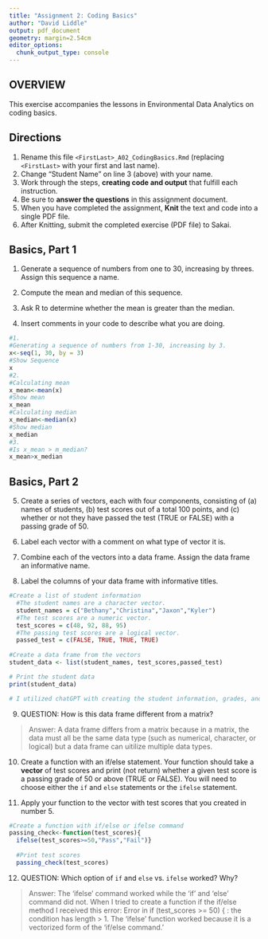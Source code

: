 ```yaml
---
title: "Assignment 2: Coding Basics"
author: "David Liddle"
output: pdf_document
geometry: margin=2.54cm
editor_options: 
  chunk_output_type: console
---
```


## OVERVIEW

This exercise accompanies the lessons in Environmental Data Analytics on coding basics.

## Directions

1.  Rename this file `<FirstLast>_A02_CodingBasics.Rmd` (replacing `<FirstLast>` with your first and last name).
2.  Change "Student Name" on line 3 (above) with your name.
3.  Work through the steps, **creating code and output** that fulfill each instruction.
4.  Be sure to **answer the questions** in this assignment document.
5.  When you have completed the assignment, **Knit** the text and code into a single PDF file.
6.  After Knitting, submit the completed exercise (PDF file) to Sakai.

## Basics, Part 1

1.  Generate a sequence of numbers from one to 30, increasing by threes. Assign this sequence a name.

2.  Compute the mean and median of this sequence.

3.  Ask R to determine whether the mean is greater than the median.

4.  Insert comments in your code to describe what you are doing.

```r
#1. 
#Generating a sequence of numbers from 1-30, increasing by 3.
x<-seq(1, 30, by = 3)
#Show Sequence
x
#2.
#Calculating mean
x_mean<-mean(x)
#Show mean
x_mean
#Calculating median
x_median<-median(x)
#Show median
x_median
#3. 
#Is x_mean > m_median?
x_mean>x_median
```

## Basics, Part 2

5.  Create a series of vectors, each with four components, consisting of (a) names of students, (b) test scores out of a total 100 points, and (c) whether or not they have passed the test (TRUE or FALSE) with a passing grade of 50.

6.  Label each vector with a comment on what type of vector it is.

7.  Combine each of the vectors into a data frame. Assign the data frame an informative name.

8.  Label the columns of your data frame with informative titles.

```r
#Create a list of student information
  #The student names are a character vector.
  student_names = c("Bethany","Christina","Jaxon","Kyler")
  #The test scores are a numeric vector.
  test_scores = c(48, 92, 88, 95)
  #The passing test scores are a logical vector.
  passed_test = c(FALSE, TRUE, TRUE, TRUE)
  
#Create a data frame from the vectors
student_data <- list(student_names, test_scores,passed_test)

# Print the student data
print(student_data)

# I utilized chatGPT with creating the student information, grades, and vectors.

```

9.  QUESTION: How is this data frame different from a matrix?

> Answer: A data frame differs from a matrix because in a matrix, the data must all be the same data type (such as numerical, character, or logical) but a data frame can uitilize multiple data types.

10. Create a function with an if/else statement. Your function should take a **vector** of test scores and print (not return) whether a given test score is a passing grade of 50 or above (TRUE or FALSE). You will need to choose either the `if` and `else` statements or the `ifelse` statement. 

11. Apply your function to the vector with test scores that you created in number 5.

```r
#Create a function with if/else or ifelse command
passing_check<-function(test_scores){
  ifelse(test_scores>=50,"Pass","Fail")}
 
  #Print test scores
  passing_check(test_scores)
```

12. QUESTION: Which option of `if` and `else` vs. `ifelse` worked? Why?

> Answer: The 'ifelse' command worked while the 'if' and 'else' command did not. When I tried to create a function if the if/else method I received this error: Error in if (test_scores >= 50) { : the condition has length > 1. The 'ifelse' function worked because it is a vectorized form of the 'if/else command.'

